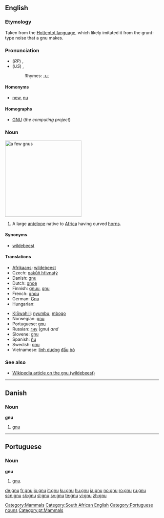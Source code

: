 {{see|Gnu|GNU}}
==English==

===Etymology===
Taken from the [[w:Hottentot language|Hottentot language]], which likely imitated it from the grunt-type noise that a gnu makes.

===Pronunciation===
* (''RP'') {{IPA|/njuː/}}, {{SAMPA|/nju:/}}
* (''US'') {{IPA|/nuː/}}, {{SAMPA|/nu:/}}
*: Rhymes: [[Rhymes:English:-uː|-uː]]

====Homonyms====
* [[new]], [[nu]]

====Homographs====
* [[GNU]] (''the computing project'')

===Noun===
[[Image:Gnou_02_2005-07-01.jpg|thumb|right|250px|a few gnus]]
{{en-noun}}

# A large [[antelope]] native to [[Africa]] having curved [[horn]]s.

====Synonyms====
* [[wildebeest]]

====Translations====
{{trans-top|large antelope}}
* [[Afrikaans]]: [[wildebeest]]
* Czech: [[pakůň hřivnatý]]
* Danish: [[#Danish|gnu]] {{c}}
* Dutch: [[gnoe]] {{m}}
* Finnish: [[gnuu]], [[#Finnish|gnu]]
* French: [[gnou]] {{m}}
* German: [[Gnu]] {{n}}
* Hungarian: {{t|hu|gnú}}
{{trans-mid}}
* [[KiSwahili]]: [[nyumbu]], [[mbogo]]
* Norwegian: [[#Norwegian|gnu]] {{m}}
* Portuguese: [[#Portuguese|gnu]] {{m}}
* Russian: [[гну]] (gnu) {{f}} ''and'' {{m}}
* Slovene: [[#Slovene|gnu]] {{m}}
* Spanish: [[ñu]] {{m}}
* Swedish: [[#Swedish|gnu]] {{c}}
* Vietnamese: [[linh dương]] [[đầu]] [[bò]]
{{trans-bottom}}

===See also===
* [[w:wildebeest|Wikipedia article on the gnu (wildebeest)]]

[[Category:Mammals]]
[[Category:South African English]]

----

==Danish==

===Noun===
'''gnu'''

# [[#English|gnu]]

----

==Portuguese==

===Noun===
'''gnu''' {{m}}

# [[#English|gnu]].

[[Category:Portuguese nouns]]
[[Category:pt:Mammals]]

[[de:gnu]]
[[fr:gnu]]
[[io:gnu]]
[[it:gnu]]
[[ku:gnu]]
[[hu:gnu]]
[[ja:gnu]]
[[no:gnu]]
[[ro:gnu]]
[[ru:gnu]]
[[scn:gnu]]
[[sk:gnu]]
[[sl:gnu]]
[[sv:gnu]]
[[te:gnu]]
[[vi:gnu]]
[[zh:gnu]]